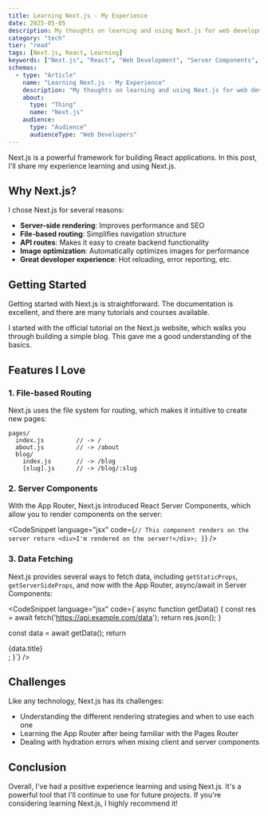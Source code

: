 ```yaml
---
title: Learning Next.js - My Experience
date: 2025-05-05
description: My thoughts on learning and using Next.js for web development
category: "tech"
tier: "read"
tags: [Next.js, React, Learning]
keywords: ["Next.js", "React", "Web Development", "Server Components", "App Router", "Data Fetching", "React Framework"]
schemas:
  - type: "Article"
    name: "Learning Next.js - My Experience"
    description: "My thoughts on learning and using Next.js for web development"
    about:
      type: "Thing"
      name: "Next.js"
    audience:
      type: "Audience"
      audienceType: "Web Developers"
---
```


Next.js is a powerful framework for building React applications. In this post, I'll share my experience learning and using Next.js.

## Why Next.js?

I chose Next.js for several reasons:

- **Server-side rendering**: Improves performance and SEO
- **File-based routing**: Simplifies navigation structure
- **API routes**: Makes it easy to create backend functionality
- **Image optimization**: Automatically optimizes images for performance
- **Great developer experience**: Hot reloading, error reporting, etc.

## Getting Started

Getting started with Next.js is straightforward. The documentation is excellent, and there are many tutorials and courses available.

I started with the official tutorial on the Next.js website, which walks you through building a simple blog. This gave me a good understanding of the basics.

## Features I Love

### 1. File-based Routing

Next.js uses the file system for routing, which makes it intuitive to create new pages:

```
pages/
  index.js         // -> /
  about.js         // -> /about
  blog/
    index.js       // -> /blog
    [slug].js      // -> /blog/:slug
```

### 2. Server Components

With the App Router, Next.js introduced React Server Components, which allow you to render components on the server:

<CodeSnippet 
  language="jsx" 
  code={`// This component renders on the server
    return <div>I'm rendered on the server!</div>;
}`} 
/>

### 3. Data Fetching

Next.js provides several ways to fetch data, including `getStaticProps`, `getServerSideProps`, and now with the App Router, async/await in Server Components:

<CodeSnippet 
  language="jsx" 
  code={`async function getData() {
    const res = await fetch('https://api.example.com/data');
    return res.json();
}

  const data = await getData();
    return <div>{data.title}</div>;
}`} 
/>

## Challenges

Like any technology, Next.js has its challenges:

- Understanding the different rendering strategies and when to use each one
- Learning the App Router after being familiar with the Pages Router
- Dealing with hydration errors when mixing client and server components

## Conclusion

Overall, I've had a positive experience learning and using Next.js. It's a powerful tool that I'll continue to use for future projects. If you're considering learning Next.js, I highly recommend it!
